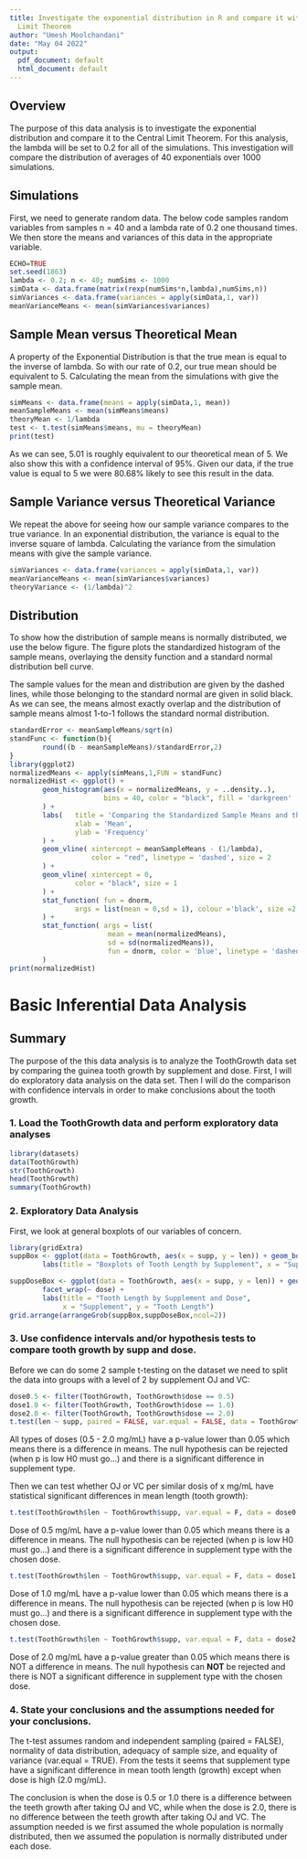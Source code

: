 ```yaml
---
title: Investigate the exponential distribution in R and compare it with the Central
  Limit Theorem
author: "Umesh Moolchandani"
date: "May 04 2022"
output:
  pdf_document: default
  html_document: default
---
```


## Overview
The purpose of this data analysis is to investigate the exponential distribution
and compare it to the Central Limit Theorem. For this analysis, the lambda will 
be set to 0.2 for all of the simulations. This investigation will compare the 
distribution of averages of 40 exponentials over 1000 simulations.


## Simulations
First, we need to generate random data. The below code samples random variables from samples n = 40 and a lambda rate of 0.2 one thousand times. We then store the means and variances of this data in the appropriate variable.

```r
ECHO=TRUE
set.seed(1863)
lambda <- 0.2; n <- 40; numSims <- 1000
simData <- data.frame(matrix(rexp(numSims*n,lambda),numSims,n))
simVariances <- data.frame(variances = apply(simData,1, var))
meanVarianceMeans <- mean(simVariances$variances)
```

## Sample Mean versus Theoretical Mean
A property of the Exponential Distribution is that the true mean is equal to the inverse of lambda. So with our rate of 0.2, our true mean should be equivalent to 5. Calculating the mean from the simulations with give the sample mean.

```r
simMeans <- data.frame(means = apply(simData,1, mean))
meanSampleMeans <- mean(simMeans$means)
theoryMean <- 1/lambda
test <- t.test(simMeans$means, mu = theoryMean)
print(test)
```

As we can see, 5.01 is roughly equivalent to our theoretical mean of 5. We also show this with a confidence interval of 95%. Given our data, if the true value is equal to 5 we were 80.68% likely to see this result in the data.


## Sample Variance versus Theoretical Variance
We repeat the above for seeing how our sample variance compares to the true variance. In an exponential distribution, the variance is equal to the inverse square of lambda. Calculating the variance from the simulation means with give the sample variance.

```r
simVariances <- data.frame(variances = apply(simData,1, var))
meanVarianceMeans <- mean(simVariances$variances)
theoryVariance <- (1/lambda)^2
```

## Distribution
To show how the distribution of sample means is normally distributed, we use the below figure. The figure plots the standardized histogram of the sample means, overlaying the density function and a standard normal distribution bell curve.

The sample values for the mean and distribution are given by the dashed lines, while those belonging to the standard normal are given in solid black. As we can see, the means almost exactly overlap and the distribution of sample means almost 1-to-1 follows the standard normal distribution.

```r
standardError <- meanSampleMeans/sqrt(n)
standFunc <- function(b){
        round((b - meanSampleMeans)/standardError,2)
}
library(ggplot2)
normalizedMeans <- apply(simMeans,1,FUN = standFunc)
normalizedHist <- ggplot() + 
        geom_histogram(aes(x = normalizedMeans, y = ..density..),
                       bins = 40, color = "black", fill = 'darkgreen'
        ) +
        labs(   title = 'Comparing the Standardized Sample Means and the Standard Normal',
                xlab = 'Mean',
                ylab = 'Frequency'
        ) +
        geom_vline( xintercept = meanSampleMeans - (1/lambda), 
                    color = "red", linetype = 'dashed', size = 2
        ) +
        geom_vline( xintercept = 0, 
                color = "black", size = 1
        ) + 
        stat_function( fun = dnorm, 
                args = list(mean = 0,sd = 1), colour ='black', size =2
        ) +
        stat_function( args = list(
                        mean = mean(normalizedMeans),
                        sd = sd(normalizedMeans)),
                        fun = dnorm, color = 'blue', linetype = 'dashed', size = 2
        )
print(normalizedHist)
```

# Basic Inferential Data Analysis

## Summary
The purpose of the this data analysis is to analyze the ToothGrowth data set by comparing the guinea tooth growth by supplement and dose. First, I will do exploratory data analysis on the data set. Then I will do the comparison with
confidence intervals in order to make conclusions about the tooth growth.

### 1. Load the ToothGrowth data and perform exploratory data analyses
```r
library(datasets)
data(ToothGrowth)
str(ToothGrowth)
head(ToothGrowth)
summary(ToothGrowth)
```

### 2. Exploratory Data Analysis
First, we look at general boxplots of our variables of concern.

```r
library(gridExtra)
suppBox <- ggplot(data = ToothGrowth, aes(x = supp, y = len)) + geom_boxplot(aes(fill = supp)) + 
        labs(title = "Boxplots of Tooth Length by Supplement", x = "Supplement", y = "Tooth Length")

suppDoseBox <- ggplot(data = ToothGrowth, aes(x = supp, y = len)) + geom_boxplot(aes(fill = supp)) + 
        facet_wrap(~ dose) +
        labs(title = "Tooth Length by Supplement and Dose", 
             x = "Supplement", y = "Tooth Length")
grid.arrange(arrangeGrob(suppBox,suppDoseBox,ncol=2))
```

### 3. Use confidence intervals and/or hypothesis tests to compare tooth growth by supp and dose.
Before we can do some 2 sample t-testing on the dataset we need to split the data into groups with a level of 2 by supplement OJ and VC:

```r
dose0.5 <- filter(ToothGrowth, ToothGrowth$dose == 0.5) 
dose1.0 <- filter(ToothGrowth, ToothGrowth$dose == 1.0) 
dose2.0 <- filter(ToothGrowth, ToothGrowth$dose == 2.0)
t.test(len ~ supp, paired = FALSE, var.equal = FALSE, data = ToothGrowth)
```

All types of doses (0.5 - 2.0 mg/mL) have a p-value lower than 0.05 which means there is a difference in means. The null hypothesis can be rejected (when p is low H0 must go…) and there is a significant difference in supplement type.


Then we can test whether OJ or VC per similar dosis of x mg/mL have statistical significant differences in mean length (tooth growth):

```r
t.test(ToothGrowth$len ~ ToothGrowth$supp, var.equal = F, data = dose0.5)
```

Dose of 0.5 mg/mL have a p-value lower than 0.05 which means there is a difference in means. The null hypothesis can be rejected (when p is low H0 must go…) and there is a significant difference in supplement type with the chosen dose.

```r
t.test(ToothGrowth$len ~ ToothGrowth$supp, var.equal = F, data = dose1.0)
```

Dose of 1.0 mg/mL have a p-value lower than 0.05 which means there is a difference in means. The null hypothesis can be rejected (when p is low H0 must go…) and there is a significant difference in supplement type with the chosen dose.

```r
t.test(ToothGrowth$len ~ ToothGrowth$supp, var.equal = F, data = dose2.0)
```

Dose of 2.0 mg/mL have a p-value greater than 0.05 which means there is NOT a difference in means. The null hypothesis can **NOT** be rejected and there is NOT a significant difference in supplement type with the chosen dose.


### 4. State your conclusions and the assumptions needed for your conclusions.
The t-test assumes random and independent sampling (paired = FALSE), normality of data distribution, adequacy of sample size, and equality of variance (var.equal = TRUE). From the tests it seems that supplement type have a significant difference in mean tooth length (growth) except when dose is high (2.0 mg/mL).

The conclusion is when the dose is 0.5 or 1.0 there is a difference between the teeth growth after taking OJ and VC, while when the dose is 2.0, there is no difference between the teeth growth after taking OJ and VC. The assumption needed is we first assumed the whole population is normally distributed, then we assumed the population is normally distributed under each dose.
